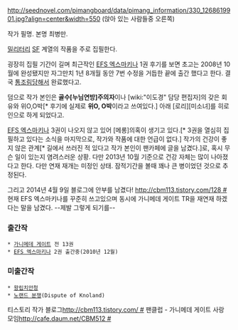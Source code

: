 http://seednovel.com/pimangboard/data/pimang_information/330_1268619901.jpg?align=center&width=550
(앉아 있는 사람들중 오른쪽)

작가 필명. 본명 최병만.

[[밀리터리]] [[SF]] 계열의 작품을 주로 집필한다.

굉장히 집필 기간이 길며 최근작인 [[EFS 엑스마키나]] 1권 후기를 보면 초고는 2008년 10월에 완성됐지만 자그만치 1년 8개월 동안 7번 수정을 거듭한 끝에 출간 했다고 한다. 결국 [[통조림]]당해서 완료했다고.

덤으로 작가 본인은 '''골수[누님연방]주의자'''이나 [wiki:"이도경" 담당 편집자]의 갖은 회유와 위O,O박[* 후기에 실제로 '''위O, O박'''이라고 쓰여있다.] 아래 [로리][미소녀]를 히로인으로 하게 되었다고.

[[EFS 엑스마키나]] 3권이 나오지 않고 있어 [메롱]의혹이 생기고 있다.[* 3권을 열심히 집필하고 있다는 소식을 마지막으로, 작가와 작품에 대한 언급이 없다.] 작가의 건강이 좋지 않은 관계[* 길에서 쓰러진 적 있다고 작가 본인이 팬카페에 글을 남겼다.]로, 혹시 무슨 일이 있는지 염려스러운 상황. 다만 2013년 10월 기준으로 건강 자체는 많이 나아졌다고 한다. 다만 연재 재개는 미정인 상태. 잠적기간을 볼때 꽤나 큰 병이었던 것으로 추정된다.

그리고 2014년 4월 9일 블로그에 안부를 남겼다! [[http://cbm113.tistory.com/128 #]] 현재 EFS 엑스마키나를 꾸준히 쓰고있으며 동시에 가니메데 게이트 TR을 재연재 하겠다는 말을 남겼다. --제발 그렇게 되기를--

=== 출간작 ===
 * [[가니메데 게이트]] 전 13권
 * [[EFS 엑스마키나]] 2권 출간중(2010년 12월)

=== 미출간작 ===
 * [[왕립치안청]]
 * [[노랜드 분쟁]](Dispute of Knoland)

티스토리 작가 블로그[[http://cbm113.tistory.com/ #]]
팬클럽 - 가니메데 게이트 사랑 모임[[http://cafe.daum.net/CBM512 #]]

